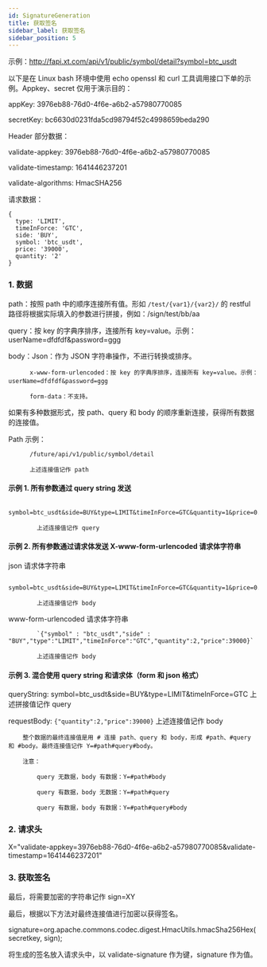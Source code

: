 ```yaml
---
id: SignatureGeneration
title: 获取签名
sidebar_label: 获取签名
sidebar_position: 5
---
```


示例：http://fapi.xt.com/api/v1/public/symbol/detail?symbol=btc_usdt

以下是在 Linux bash 环境中使用 echo openssl 和 curl 工具调用接口下单的示例。Appkey、secret 仅用于演示目的：

appKey: 3976eb88-76d0-4f6e-a6b2-a57980770085

secretKey: bc6630d0231fda5cd98794f52c4998659beda290

Header 部分数据：

validate-appkey: 3976eb88-76d0-4f6e-a6b2-a57980770085

validate-timestamp: 1641446237201

validate-algorithms: HmacSHA256

请求数据：

```
{
  type: 'LIMIT',
  timeInForce: 'GTC',
  side: 'BUY',
  symbol: 'btc_usdt',
  price: '39000',
  quantity: '2'
}
```

### 1. 数据

path：按照 path 中的顺序连接所有值。形如 `/test/{var1}/{var2}/` 的 restful 路径将根据实际填入的参数进行拼接，例如：/sign/test/bb/aa

query：按 key 的字典序排序，连接所有 key=value。示例：userName=dfdfdf&password=ggg

body：Json：作为 JSON 字符串操作，不进行转换或排序。

          x-www-form-urlencoded：按 key 的字典序排序，连接所有 key=value。示例：userName=dfdfdf&password=ggg　

          form-data：不支持。

如果有多种数据形式，按 path、query 和 body 的顺序重新连接，获得所有数据的连接值。

Path 示例：

          /future/api/v1/public/symbol/detail

          上述连接值记作 path

#### 示例 1. 所有参数通过 query string 发送

            symbol=btc_usdt&side=BUY&type=LIMIT&timeInForce=GTC&quantity=1&price=0.1

            上述连接值记作 query

#### 示例 2. 所有参数通过请求体发送 X-www-form-urlencoded 请求体字符串

json 请求体字符串

            symbol=btc_usdt&side=BUY&type=LIMIT&timeInForce=GTC&quantity=1&price=0.1

            上述连接值记作 body

www-form-urlencoded 请求体字符串

            `{"symbol" : "btc_usdt","side" : "BUY","type":"LIMIT","timeInForce":"GTC","quantity":2,"price":39000}`

            上述连接值记作 body

#### 示例 3. 混合使用 query string 和请求体（form 和 json 格式）

queryString: symbol=btc_usdt&side=BUY&type=LIMIT&timeInForce=GTC 上述拼接值记作 query

requestBody: `{"quantity":2,"price":39000}` 上述连接值记作 body

        整个数据的最终连接值是用 # 连接 path、query 和 body，形成 #path、#query 和 #body。最终连接值记作 Y=#path#query#body。

        注意：

            query 无数据，body 有数据：Y=#path#body

            query 有数据，body 无数据：Y=#path#query

            query 有数据，body 有数据：Y=#path#query#body

### 2. 请求头

X="validate-appkey=3976eb88-76d0-4f6e-a6b2-a57980770085&validate-timestamp=1641446237201"

### 3. 获取签名

最后，将需要加密的字符串记作 sign=XY

最后，根据以下方法对最终连接值进行加密以获得签名。

signature=org.apache.commons.codec.digest.HmacUtils.hmacSha256Hex(secretkey, sign);

将生成的签名放入请求头中，以 validate-signature 作为键，signature 作为值。
